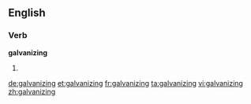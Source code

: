==English==

===Verb===
'''galvanizing'''

# {{present participle of|galvanize}}

[[de:galvanizing]]
[[et:galvanizing]]
[[fr:galvanizing]]
[[ta:galvanizing]]
[[vi:galvanizing]]
[[zh:galvanizing]]